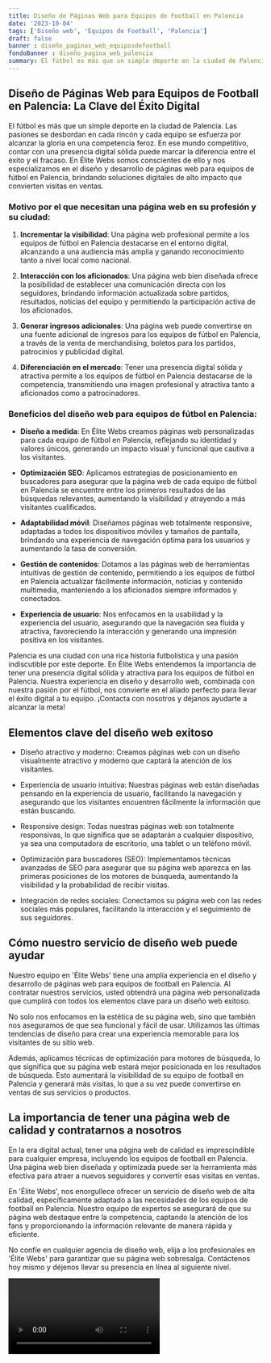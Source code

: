 ```yaml
---
title: Diseño de Páginas Web para Equipos de Football en Palencia
date: '2023-10-04'
tags: ['Diseño web', 'Equipos de Football', 'Palencia']
draft: false
banner : diseño_paginas_web_equiposdefootball
fondoBanner : diseño_pagina_web_palencia
summary: El fútbol es más que un simple deporte en la ciudad de Palencia. Las pasiones se desbordan en cada rincón y cada equipo se esfuerza por alcanzar la gloria en una competencia feroz. En ese mundo competitivo, contar con una presencia digital sólida puede marcar la diferencia entre el éxito y el fracaso. En Élite Webs somos conscientes de ello y nos especializamos en el diseño y desarrollo de páginas web para equipos de fútbol en Palencia, brindando soluciones digitales de alto impacto que convierten visitas en ventas.
---
```


## Diseño de Páginas Web para Equipos de Football en Palencia: La Clave del Éxito Digital

El fútbol es más que un simple deporte en la ciudad de Palencia. Las pasiones se desbordan en cada rincón y cada equipo se esfuerza por alcanzar la gloria en una competencia feroz. En ese mundo competitivo, contar con una presencia digital sólida puede marcar la diferencia entre el éxito y el fracaso. En Élite Webs somos conscientes de ello y nos especializamos en el diseño y desarrollo de páginas web para equipos de fútbol en Palencia, brindando soluciones digitales de alto impacto que convierten visitas en ventas.

### Motivo por el que necesitan una página web en su profesión y su ciudad:

1. **Incrementar la visibilidad**: Una página web profesional permite a los equipos de fútbol en Palencia destacarse en el entorno digital, alcanzando a una audiencia más amplia y ganando reconocimiento tanto a nivel local como nacional.

2. **Interacción con los aficionados**: Una página web bien diseñada ofrece la posibilidad de establecer una comunicación directa con los seguidores, brindando información actualizada sobre partidos, resultados, noticias del equipo y permitiendo la participación activa de los aficionados.

3. **Generar ingresos adicionales**: Una página web puede convertirse en una fuente adicional de ingresos para los equipos de fútbol en Palencia, a través de la venta de merchandising, boletos para los partidos, patrocinios y publicidad digital.

4. **Diferenciación en el mercado**: Tener una presencia digital sólida y atractiva permite a los equipos de fútbol en Palencia destacarse de la competencia, transmitiendo una imagen profesional y atractiva tanto a aficionados como a patrocinadores.

### Beneficios del diseño web para equipos de fútbol en Palencia:

- **Diseño a medida**: En Élite Webs creamos páginas web personalizadas para cada equipo de fútbol en Palencia, reflejando su identidad y valores únicos, generando un impacto visual y funcional que cautiva a los visitantes.

- **Optimización SEO**: Aplicamos estrategias de posicionamiento en buscadores para asegurar que la página web de cada equipo de fútbol en Palencia se encuentre entre los primeros resultados de las búsquedas relevantes, aumentando la visibilidad y atrayendo a más visitantes cualificados.

- **Adaptabilidad móvil**: Diseñamos páginas web totalmente responsive, adaptadas a todos los dispositivos móviles y tamaños de pantalla, brindando una experiencia de navegación óptima para los usuarios y aumentando la tasa de conversión.

- **Gestión de contenidos**: Dotamos a las páginas web de herramientas intuitivas de gestión de contenido, permitiendo a los equipos de fútbol en Palencia actualizar fácilmente información, noticias y contenido multimedia, manteniendo a los aficionados siempre informados y conectados.

- **Experiencia de usuario**: Nos enfocamos en la usabilidad y la experiencia del usuario, asegurando que la navegación sea fluida y atractiva, favoreciendo la interacción y generando una impresión positiva en los visitantes.

Palencia es una ciudad con una rica historia futbolística y una pasión indiscutible por este deporte. En Élite Webs entendemos la importancia de tener una presencia digital sólida y atractiva para los equipos de fútbol en Palencia. Nuestra experiencia en diseño y desarrollo web, combinada con nuestra pasión por el fútbol, nos convierte en el aliado perfecto para llevar el éxito digital a tu equipo. ¡Contacta con nosotros y déjanos ayudarte a alcanzar la meta!

<GifSeo />

<Cta />

## Elementos clave del diseño web exitoso

- Diseño atractivo y moderno: Creamos páginas web con un diseño visualmente atractivo y moderno que captará la atención de los visitantes.

- Experiencia de usuario intuitiva: Nuestras páginas web están diseñadas pensando en la experiencia de usuario, facilitando la navegación y asegurando que los visitantes encuentren fácilmente la información que están buscando.

- Responsive design: Todas nuestras páginas web son totalmente responsivas, lo que significa que se adaptarán a cualquier dispositivo, ya sea una computadora de escritorio, una tablet o un teléfono móvil.

- Optimización para buscadores (SEO): Implementamos técnicas avanzadas de SEO para asegurar que su página web aparezca en las primeras posiciones de los motores de búsqueda, aumentando la visibilidad y la probabilidad de recibir visitas.

- Integración de redes sociales: Conectamos su página web con las redes sociales más populares, facilitando la interacción y el seguimiento de sus seguidores.

## Cómo nuestro servicio de diseño web puede ayudar

Nuestro equipo en 'Élite Webs' tiene una amplia experiencia en el diseño y desarrollo de páginas web para equipos de football en Palencia. Al contratar nuestros servicios, usted obtendrá una página web personalizada que cumplirá con todos los elementos clave para un diseño web exitoso.

No solo nos enfocamos en la estética de su página web, sino que también nos aseguramos de que sea funcional y fácil de usar. Utilizamos las últimas tendencias de diseño para crear una experiencia memorable para los visitantes de su sitio web.

Además, aplicamos técnicas de optimización para motores de búsqueda, lo que significa que su página web estará mejor posicionada en los resultados de búsqueda. Esto aumentará la visibilidad de su equipo de football en Palencia y generará más visitas, lo que a su vez puede convertirse en ventas de sus servicios o productos.

## La importancia de tener una página web de calidad y contratarnos a nosotros

En la era digital actual, tener una página web de calidad es imprescindible para cualquier empresa, incluyendo los equipos de football en Palencia. Una página web bien diseñada y optimizada puede ser la herramienta más efectiva para atraer a nuevos seguidores y convertir esas visitas en ventas.

En 'Élite Webs', nos enorgullece ofrecer un servicio de diseño web de alta calidad, específicamente adaptado a las necesidades de los equipos de football en Palencia. Nuestro equipo de expertos se asegurará de que su página web destaque entre la competencia, captando la atención de los fans y proporcionando la información relevante de manera rápida y eficiente.

No confíe en cualquier agencia de diseño web, elija a los profesionales en 'Élite Webs' para garantizar que su página web sobresalga. Contáctenos hoy mismo y déjenos llevar su presencia en línea al siguiente nivel.

<Video />

<CtaBot job='Equipos de Football' city='Palencia'/>

<Gmaps query='Palencia+españa+maps' />